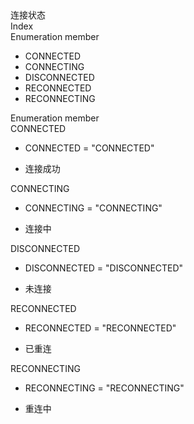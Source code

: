 <div data-v-md-line="1"><link rel="stylesheet" type="text/css" href="https://docs.qnsdk.com/styles/doc-v4-api.css" />
<div class="rtc-doc rtc-doc-page" id="rtc-doc">
<section class="rtc-doc-panel rtc-doc-describe rtc-doc-note">
                连接状态</section>
            <div class="rtc-doc-page-wrap">Index</div>
<section class="rtc-doc-panel">
        <div class="rtc-doc-page-title">Enumeration member</div>
        <ul class="rtc-doc-catalogue">
                <li><a onClick='document.location.replace(`${document.location.protocol}//${document.location.host}${document.location.pathname}${document.location.search}#CONNECTED`)'>CONNECTED</a></li>
                <li><a onClick='document.location.replace(`${document.location.protocol}//${document.location.host}${document.location.pathname}${document.location.search}#CONNECTING`)'>CONNECTING</a></li>
                <li><a onClick='document.location.replace(`${document.location.protocol}//${document.location.host}${document.location.pathname}${document.location.search}#DISCONNECTED`)'>DISCONNECTED</a></li>
                <li><a onClick='document.location.replace(`${document.location.protocol}//${document.location.host}${document.location.pathname}${document.location.search}#RECONNECTED`)'>RECONNECTED</a></li>
                <li><a onClick='document.location.replace(`${document.location.protocol}//${document.location.host}${document.location.pathname}${document.location.search}#RECONNECTING`)'>RECONNECTING</a></li>
        </ul>
</section>
<div class="rtc-doc-page-wrap">Enumeration member</div>
<section class="rtc-doc-panel">
<div class="rtc-doc-page-title rtc-doc-antor" id="CONNECTED">
CONNECTED</div>
<ul class="rtc-doc-page-container">
        <li class="rtc-doc-sign-signature">CONNECTED = "CONNECTED"</li>
    </li>
<li class="rtc-doc-page-description">
    <div class="rtc-doc-desc-wrap">
        <p>连接成功</p>
    </div>
</li>
</ul>
</section>
<section class="rtc-doc-panel">
<div class="rtc-doc-page-title rtc-doc-antor" id="CONNECTING">
CONNECTING</div>
<ul class="rtc-doc-page-container">
        <li class="rtc-doc-sign-signature">CONNECTING = "CONNECTING"</li>
    </li>
<li class="rtc-doc-page-description">
    <div class="rtc-doc-desc-wrap">
        <p>连接中</p>
    </div>
</li>
</ul>
</section>
<section class="rtc-doc-panel">
<div class="rtc-doc-page-title rtc-doc-antor" id="DISCONNECTED">
DISCONNECTED</div>
<ul class="rtc-doc-page-container">
        <li class="rtc-doc-sign-signature">DISCONNECTED = "DISCONNECTED"</li>
    </li>
<li class="rtc-doc-page-description">
    <div class="rtc-doc-desc-wrap">
        <p>未连接</p>
    </div>
</li>
</ul>
</section>
<section class="rtc-doc-panel">
<div class="rtc-doc-page-title rtc-doc-antor" id="RECONNECTED">
RECONNECTED</div>
<ul class="rtc-doc-page-container">
        <li class="rtc-doc-sign-signature">RECONNECTED = "RECONNECTED"</li>
    </li>
<li class="rtc-doc-page-description">
    <div class="rtc-doc-desc-wrap">
        <p>已重连</p>
    </div>
</li>
</ul>
</section>
<section class="rtc-doc-panel">
<div class="rtc-doc-page-title rtc-doc-antor" id="RECONNECTING">
RECONNECTING</div>
<ul class="rtc-doc-page-container">
        <li class="rtc-doc-sign-signature">RECONNECTING = "RECONNECTING"</li>
    </li>
<li class="rtc-doc-page-description">
    <div class="rtc-doc-desc-wrap">
        <p>重连中</p>
    </div>
</li>
</ul>
</section>
</div>


</div>